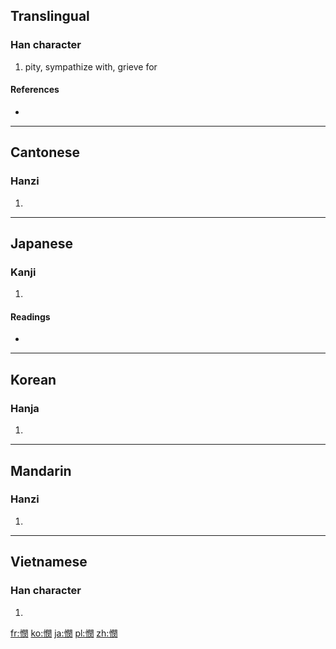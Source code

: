 {{also|悯}}
==Translingual==

===Han character===
{{Han char|rn=61|rad=心|as=12|sn=15|four=9702<sub>0</sub>|canj=心日弓大 (PANK)}}

# pity, sympathize with, grieve for

====References====
* {{Han ref|kx=0403.320|dkj=11252|dj=0744.010|hdz=42357.040|uh=61AB|ud=25003|bh=BCA7|bd=48295}}

----

==Cantonese==

===Hanzi===
{{yue-hanzi|jyut=man5|y=man5|sim=悯}}

# {{defn|lang=yue|sort=心12}}

----

==Japanese==

===Kanji===
{{ja-kanji|grade=|rs=心12}}

# {{defn|lang=ja|sort=心12}}

====Readings====
* {{ja-readings|on=[[びん]] (bin), [[みん]] (min)|kun=[[あわれむ]] (awaremu), [[うれえる]] (ureeru)}}

----

==Korean==

===Hanja===
{{ko-hanja|hangeul=민|eumhun=|rv=min|mr=min|y=min}}

# {{defn|lang=ko|sort=心12}}

----

==Mandarin==

===Hanzi===
{{cmn-hanzi|sim=悯|pin=[[mǐn]] ([[min3]])|wg=min<sup>3</sup>}}

# {{defn|lang=cmn|sort=心12}}

----

==Vietnamese==

===Han character===
{{vi-hantu|[[mẫn]]|rs=心12}}

# {{defn|lang=vi|sort=心12}}

[[fr:憫]]
[[ko:憫]]
[[ja:憫]]
[[pl:憫]]
[[zh:憫]]